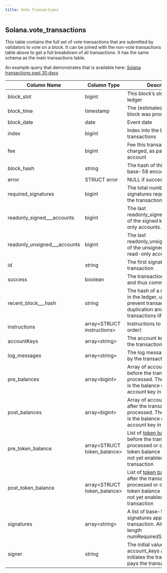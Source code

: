 ```yaml
---
title: Vote Transactions
---
```


## Solana.vote\_transactions

This table contains the full set of vote transactions that are submitted by validators to vote on a block. It can be joined with the non-vote transactions table above to get a full breakdown of all transactions. It has the same schema as the main transactions table.

An example query that demonstrates that is available here: [Solana transactions past 30 days](https://dune.xyz/queries/389976/743760)

| Column Name                      | Column Type                   | Description                                                                                                                                                                                                                           |
| -------------------------------- | ----------------------------- | ------------------------------------------------------------------------------------------------------------------------------------------------------------------------------------------------------------------------------------- |
| block\_slot                      | bigint                        | This block’s slot index in the ledger                                                                                                                                                                                                 |
| block\_time                      | timestamp                     | The (estimated) time this block was produced                                                                                                                                                                                          |
| block\_date                      | date                          | Event date                                                                                                                                                                                                                            |
| index                            | bigint                        | Index into the block’s transactions                                                                                                                                                                                                   |
| fee                              | bigint                        | Fee this transaction was charged, as paid by first account                                                                                                                                                                            |
| block\_hash                      | string                        | The hash of this block, base-58 encoded                                                                                                                                                                                               |
| error                            | STRUCT error                  | NULL if success is true.                                                                                                                                                                                                              |
| required\_signatures             | bigint                        | The total number of signatures required to make the transaction valid.                                                                                                                                                                |
| readonly\_signed\_\_\_accounts   | bigint                        | The last readonly\_signed\_accounts of the signed keys are read-only accounts.                                                                                                                                                        |
| readonly\_unsigned\_\_\_accounts | bigint                        | The last readonly\_unsigned\_accounts of the unsigned keys are read-only accounts.                                                                                                                                                    |
| id                               | string                        | The first signature in the transaction                                                                                                                                                                                                |
| success                          | boolean                       | The transaction was valid and thus committed.                                                                                                                                                                                         |
| recent\_block\_\_\_hash          | string                        | The hash of a recent block in the ledger, used to prevent transaction duplication and to give transactions lifetimes                                                                                                                  |
| instructions                     | array&lt;STRUCT instructions&gt;   | Instructions to execute (in order)                                                                                                                                                                                                    |
| accountKeys                      | array&lt;string&gt;                | The account keys used in the transaction                                                                                                                                                                                              |
| log\_messages                    | array&lt;string&gt;                | The log messages emitted by the transaction                                                                                                                                                                                           |
| pre\_balances                    | array&lt;bigint&gt;                | Array of account balances before the transaction was processed. The i-th balance is the balance of the i-th account key in account\_keys                                                                                              |
| post\_balances                   | array&lt;bigint&gt;                | Array of account balances after the transaction was processed. The i-th balance is the balance of the i-th account key in account\_keys                                                                                               |
| pre\_token\_balance              | array&lt;STRUCT token\_balance&gt; | List of [token balances](https://docs.solana.com/developing/clients/jsonrpc-api#token-balances-structure) from before the transaction was processed or omitted if token balance recording was not yet enabled during this transaction |
| post\_token\_balance             | array&lt;STRUCT token\_balance&gt; | List of [token balances](https://docs.solana.com/developing/clients/jsonrpc-api#token-balances-structure) from after the transaction was processed or omitted if token balance recording was not yet enabled during this transaction  |
| signatures                       | array&lt;string&gt;                | A list of base-58 encoded signatures applied to the transaction. Always of length numRequiredSignatures                                                                                                                               |
| signer                           | string                        | The initial value from the account\_keys array that initiates the transaction and pays the transaction fee                                                                                                                            |
